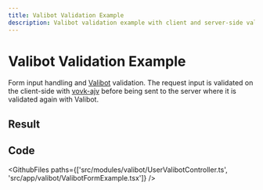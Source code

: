 ```yaml
---
title: Valibot Validation Example
description: Valibot validation example with client and server-side validation
---
```



# Valibot Validation Example

Form input handling and [Valibot](https://valibot.dev/) validation. The request input is validated on the client-side with [vovk-ajv](https://www.npmjs.com/package/vovk-ajv) before being sent to the server where it is validated again with Valibot.

## Result

<Example>
  <ValibotFormExample />
</Example>

## Code

<GithubFiles paths={['src/modules/valibot/UserValibotController.ts', 'src/app/valibot/ValibotFormExample.tsx']} />
